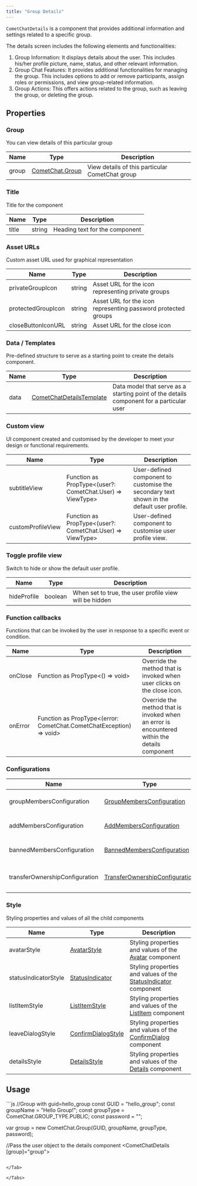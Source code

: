 ```yaml
---
title: "Group Details"
---
```


`CometChatDetails` is a component that provides additional information and settings related to a specific group.

The details screen includes the following elements and functionalities:

1. Group Information: It displays details about the user. This includes his/her profile picture, name, status, and other relevant information.
2. Group Chat Features: It provides additional functionalities for managing the group. This includes options to add or remove participants, assign roles or permissions, and view group-related information.
3. Group Actions: This offers actions related to the group, such as leaving the group, or deleting the group.

## Properties

### Group

You can view details of this particular group

| Name  | Type                                                             | Description                                     |
| ----- | ---------------------------------------------------------------- | ----------------------------------------------- |
| group | [CometChat.Group](/docs/sdk/javascript/create-group#group-class) | View details of this particular CometChat group |

### Title

Title for the component

| Name  | Type   | Description                    |
| ----- | ------ | ------------------------------ |
| title | string | Heading text for the component |

### Asset URLs

Custom asset URL used for graphical representation

| Name               | Type   | Description                                                   |
| ------------------ | ------ | ------------------------------------------------------------- |
| privateGroupIcon   | string | Asset URL for the icon representing private groups            |
| protectedGroupIcon | string | Asset URL for the icon representing password protected groups |
| closeButtonIconURL | string | Asset URL for the close icon                                  |

### Data / Templates

Pre-defined structure to serve as a starting point to create the details component.

| Name | Type                                                         | Description                                                                              |
| ---- | ------------------------------------------------------------ | ---------------------------------------------------------------------------------------- |
| data | [CometChatDetailsTemplate](/docs/web-shared/detailstemplate) | Data model that serve as a starting point of the details component for a particular user |

### Custom view

UI component created and customised by the developer to meet your design or functional requirements.

| Name              | Type                                                       | Description                                                                               |
| ----------------- | ---------------------------------------------------------- | ----------------------------------------------------------------------------------------- |
| subtitleView      | Function as PropType\<(user?: CometChat.User) => ViewType> | User-defined component to customise the secondary text shown in the default user profile. |
| customProfileView | Function as PropType\<(user?: CometChat.User) => ViewType> | User-defined component to customise user profile view.                                    |

### Toggle profile view

Switch to hide or show the default user profile.

| Name        | Type    | Description                                            |
| ----------- | ------- | ------------------------------------------------------ |
| hideProfile | boolean | When set to true, the user profile view will be hidden |

### Function callbacks

Functions that can be invoked by the user in response to a specific event or condition.

| Name    | Type                                                                 | Description                                                                                   |
| ------- | -------------------------------------------------------------------- | --------------------------------------------------------------------------------------------- |
| onClose | Function as PropType\<() => void>                                    | Override the method that is invoked when user clicks on the close icon.                       |
| onError | Function as PropType\<(error: CometChat.CometChatException) => void> | Override the method that is invoked when an error is encountered within the details component |

### Configurations

| Name                           | Type                                                                                | Description                                                           |
| ------------------------------ | ----------------------------------------------------------------------------------- | --------------------------------------------------------------------- |
| groupMembersConfiguration      | [GroupMembersConfiguration](/docs/web-shared/group-members-configuration)           | Configurable properties of the `CometChatGroupMembers` component      |
| addMembersConfiguration        | [AddMembersConfiguration](/docs/web-shared/add-members-configuration)               | Configurable properties of the `CometChatAddMembers` component        |
| bannedMembersConfiguration     | [BannedMembersConfiguration](/docs/web-shared/banned-members-configuration)         | Configurable properties of the `CometChatBannedMembers` component     |
| transferOwnershipConfiguration | [TransferOwnershipConfiguration](/docs/web-shared/transfer-ownership-configuration) | Configurable properties of the `CometChatTransferOwnership` component |

### Style

Styling properties and values of all the child components

| Name                 | Type                                                                       | Description                                                                                           |
| -------------------- | -------------------------------------------------------------------------- | ----------------------------------------------------------------------------------------------------- |
| avatarStyle          | [AvatarStyle](/docs/web-elements/avatar#avatar-style)                      | Styling properties and values of the [Avatar](/docs/web-elements/avatar) component                    |
| statusIndicatorStyle | [StatusIndicator](/docs/web-elements/status-indicator)                     | Styling properties and values of the [StatusIndicator](/docs/web-elements/status-indicator) component |
| listItemStyle        | [ListItemStyle](/docs/web-elements/list-item#listitemstyle)                | Styling properties and values of the [ListItem](/docs/web-elements/list-item) component               |
| leaveDialogStyle     | [ConfirmDialogStyle](/docs/web-elements/confirm-dialog#confirmdialogstyle) | Styling properties and values of the [ConfirmDialog](/docs/web-elements/confirm-dialog) component     |
| detailsStyle         | [DetailsStyle](/docs/web-shared/detailsstyle)                              | Styling properties and values of the [Details](/docs/ui-kit/vue/group-details) component              |

## Usage

<Tabs>
<Tab title="Vue">
```js
//Group with guid=hello_group
const GUID = "hello_group";
const groupName = "Hello Group!";
const groupType = CometChat.GROUP_TYPE.PUBLIC;
const password = "";

var group = new CometChat.Group(GUID, groupName, groupType, password);

//Pass the user object to the details component
<CometChatDetails [group]="group"></CometChatDetails>
```

</Tab>

</Tabs>
